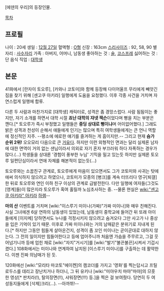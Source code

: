 [에덴의 우리]의 등장인물.

[[목차]]
== 프로필 ==
나이 : 20세
생일 : [[12월 27일]]
혈액형 : [[O형]]
신장 : 163cm
[[스리사이즈]] : 92, 58, 90
별자리 : [[사수자리]]
가족 : 아버지, 어머니, 남동생
좋아하는 것 : [[술]], [[코스프레]]
싫어하는 것 : 단 음식
직업 : [[대학생]]

== 본문 == 
41화에서 [란자이 토오루], [카와나 코토미]와 함께 등장해 다이어울프 무리에게 빼앗긴 짐을 찾기 위해 [센고쿠 아키라] 일행에게 도움을 요청했다. 이후 각종 사건을 거치며 자연스럽게 일행에 합류.

다른 두 사람과 마찬가지로 [대학생] 캐릭터로, 성격은 좀 경망스럽다. 사람 됨됨이는 좋지만, 자기 소개를 하면서 대학 시절 '''죠난 대학의 쟈넷 잭슨'''이었다며 뻥을 치는 부분은 깬다.[* 토오루가 즉시 부정했고 일행들은 '''중딩 상대로 뻥이냐'''며 어이없어했다.] 그래도 밝은 성격과 천성이 순해서 애들에게 인기는 많으며 특히 여학생들에게는 큰 언니 역할에 정신적인 지주. --평소에 에로한 얘기를 즐겨하는 게 흠이지만.-- 그리고 현재 '''슴가 순위 2위!''' 오오모리 다음으로 큰 [[거유]]다. 하지만 이런 외형적인 면과는 달리 실제론 남자에 대한 면역이 거의 없는 샌님이라서 의외로 자기 혼자 부끄러워 하다 자폭하는 경우가 많다.(...) 학생들을 상대론 '경험이 풍부한 누님' 기믹을 밀고 있는듯 하지만 실제론 토오루 일편단심이라서 연애 자체를 해본적이 없는듯(...)

토오루와는 소꿉친구 관계로, 토오루에게 마음이 있으면서도 그가 코토미와 사귀는 탓에 애써 의식하지 않으려고 하였으나, 코토미가 모종의 [병크]를 계속 터뜨리다 영구[퇴갤]한 뒤로 토오루와 연인 이하 친구 이상의 관계로 급발전한다. 다만 일행에 여자들(그것도 [영계]들)이 많은지라 토오루가 혹여 홀릴까 노심초사하는 중. --물론 현실은 [[wiki:"센고쿠 아키라" 아키라]] [[하렘]]--

'''마의 산''' 이벤트를 거치며 [wiki:"이스루기 미이나(가짜)"가짜 미이나]와 매우 친해진다. 
사실 그녀에겐 6살 연하의 남동생이 있었는데, 남동생이 중학교에 들어간 뒤 또래 아이들에게 [이지메] 당하면서도 누나를 걱정시키지 않으려고 숨겨오다 그만 사고가 나 중상을 입은 기억이 있기 때문. 이후로 가짜 미이나와는 거의 남매같은 분위기로 지내게 된다.[* 하지만 그동안 힘들게 살아온건지, 성격이 좀 꼬인 미이나는 곧이곧대로 대하지 않는다. 그 전의 일이지만 힘들어한다고 등에 업어주니까 처음엔 가슴을 주무르고, 그걸 웃어넘기니까 등에 업힌 채로 [wiki:"자지"거시기]를 [wiki:"발기"불끈불끈]시켜서 기겁시켰다.] 108화에서는 미이나와 연계하여 납치된 [이스루기 미이나]를 구출하는 데 활약한다. 이젠 진짜 의남매가 된 듯.  

120화에선 [wiki:"모리타 마코토"에이켄]의 캠코더를 가지고 '영화'를 찍는답시고 프틸로두스를 데리고 장난치거나 하더니, 그 뒤 유키나 [wiki:"미야우치 마야"마야]의 므흣한 영상[* 판치라(!), 탈의장면(!!), 샤워장면(!!!) 등.]을 찍은 걸 보여줬다. 당연히 두 여성동지들에게 [삭제]크리(...). --아까뷔!--
